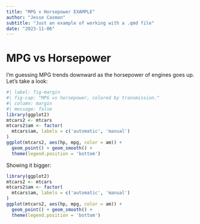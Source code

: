 ```yaml
---
title: "MPG v Horsepower EXAMPLE"
author: "Jesse Casman"
subtitle: "Just an example of working with a .qmd file"
date: "2023-11-06"
---
```


# MPG vs Horsepower

I'm guessing MPG trends downward as the horsepower of engines goes up. Let's take a look:

```r
#| label: fig-margin
#| fig-cap: "MPG vs horsepower, colored by transmission."
#| column: margin
#| message: false
library(ggplot2)
mtcars2 <- mtcars
mtcars2$am <- factor(
  mtcars$am, labels = c('automatic', 'manual')
)
ggplot(mtcars2, aes(hp, mpg, color = am)) +
  geom_point() + geom_smooth() +
  theme(legend.position = 'bottom')
```

Showing it bigger:

```r
library(ggplot2)
mtcars2 <- mtcars
mtcars2$am <- factor(
  mtcars$am, labels = c('automatic', 'manual')
)
ggplot(mtcars2, aes(hp, mpg, color = am)) +
  geom_point() + geom_smooth() +
  theme(legend.position = 'bottom')
```

